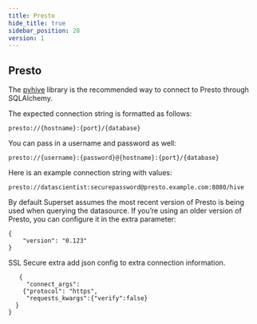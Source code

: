 ```yaml
---
title: Presto
hide_title: true
sidebar_position: 28
version: 1
---
```


## Presto

The [pyhive](https://pypi.org/project/PyHive/) library is the recommended way to connect to Presto through SQLAlchemy.

The expected connection string is formatted as follows:

```
presto://{hostname}:{port}/{database}
```

You can pass in a username and password as well:

```
presto://{username}:{password}@{hostname}:{port}/{database}
```

Here is an example connection string with values:

```
presto://datascientist:securepassword@presto.example.com:8080/hive
```

By default Superset assumes the most recent version of Presto is being used when querying the
datasource. If you’re using an older version of Presto, you can configure it in the extra parameter:

```
{
    "version": "0.123"
}
```

SSL Secure extra add json config to extra connection information.

``` 
   {
     "connect_args":
    {"protocol": "https",
     "requests_kwargs":{"verify":false}
  } 
}
```

